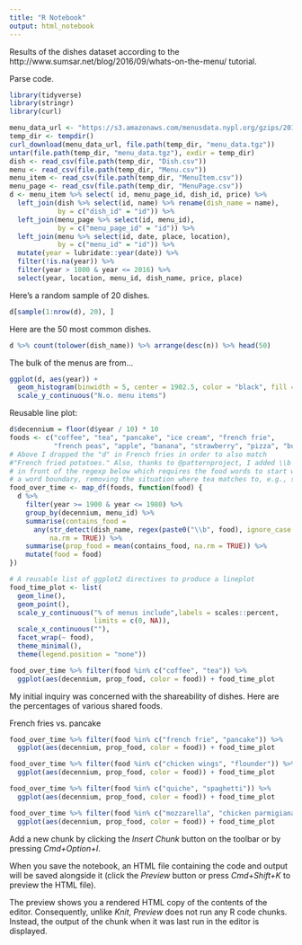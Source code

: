 ```yaml
---
title: "R Notebook"
output: html_notebook
---
```


Results of the dishes dataset according to the http://www.sumsar.net/blog/2016/09/whats-on-the-menu/ tutorial.

Parse code.

```r
library(tidyverse)
library(stringr)
library(curl)

menu_data_url <- "https://s3.amazonaws.com/menusdata.nypl.org/gzips/2018_04_01_07_00_29_data.tgz"
temp_dir <- tempdir()
curl_download(menu_data_url, file.path(temp_dir, "menu_data.tgz"))
untar(file.path(temp_dir, "menu_data.tgz"), exdir = temp_dir)
dish <- read_csv(file.path(temp_dir, "Dish.csv"))
menu <- read_csv(file.path(temp_dir, "Menu.csv"))
menu_item <- read_csv(file.path(temp_dir, "MenuItem.csv"))
menu_page <- read_csv(file.path(temp_dir, "MenuPage.csv"))
d <- menu_item %>% select( id, menu_page_id, dish_id, price) %>%
  left_join(dish %>% select(id, name) %>% rename(dish_name = name),
            by = c("dish_id" = "id")) %>%
  left_join(menu_page %>% select(id, menu_id),
            by = c("menu_page_id" = "id")) %>%
  left_join(menu %>% select(id, date, place, location),
            by = c("menu_id" = "id")) %>%
  mutate(year = lubridate::year(date)) %>%
  filter(!is.na(year)) %>%
  filter(year > 1800 & year <= 2016) %>%
  select(year, location, menu_id, dish_name, price, place)
```

Here's a random sample of 20 dishes.

```r
d[sample(1:nrow(d), 20), ]
```

Here are the 50 most common dishes.

```r
d %>% count(tolower(dish_name)) %>% arrange(desc(n)) %>% head(50)
```

The bulk of the menus are from...

```r
ggplot(d, aes(year)) +
  geom_histogram(binwidth = 5, center = 1902.5, color = "black", fill = "lightblue") +
  scale_y_continuous("N.o. menu items")
```

Reusable line plot:

```r
d$decennium = floor(d$year / 10) * 10
foods <- c("coffee", "tea", "pancake", "ice cream", "french frie",
           "french peas", "apple", "banana", "strawberry", "pizza", "buffalo wings", "chicken wings", "mozzarella", "spaghetti", "chicken parmigiana", "flounder", "quiche")
# Above I dropped the "d" in French fries in order to also match 
#"French fried potatoes." Also, thanks to @patternproject, I added \\b 
# in front of the regexp below which requires the food words to start with
# a word boundary, removing the situation where tea matches to, e.g., steak.
food_over_time <- map_df(foods, function(food) {
  d %>%
    filter(year >= 1900 & year <= 1980) %>%
    group_by(decennium, menu_id) %>%
    summarise(contains_food =
      any(str_detect(dish_name, regex(paste0("\\b", food), ignore_case = TRUE)),
          na.rm = TRUE)) %>%
    summarise(prop_food = mean(contains_food, na.rm = TRUE)) %>%
    mutate(food = food)
})
```

```r
# A reusable list of ggplot2 directives to produce a lineplot
food_time_plot <- list(
  geom_line(),
  geom_point(),
  scale_y_continuous("% of menus include",labels = scales::percent,
                     limits = c(0, NA)),
  scale_x_continuous(""),
  facet_wrap(~ food),
  theme_minimal(),
  theme(legend.position = "none"))

food_over_time %>% filter(food %in% c("coffee", "tea")) %>%
  ggplot(aes(decennium, prop_food, color = food)) + food_time_plot
```

My initial inquiry was concerned with the shareability of dishes. Here are the percentages of various shared foods.

French fries vs. pancake

```r

food_over_time %>% filter(food %in% c("french frie", "pancake")) %>%
  ggplot(aes(decennium, prop_food, color = food)) + food_time_plot
```
```r

food_over_time %>% filter(food %in% c("chicken wings", "flounder")) %>%
  ggplot(aes(decennium, prop_food, color = food)) + food_time_plot
```
```r

food_over_time %>% filter(food %in% c("quiche", "spaghetti")) %>%
  ggplot(aes(decennium, prop_food, color = food)) + food_time_plot
```
```r

food_over_time %>% filter(food %in% c("mozzarella", "chicken parmigiana")) %>%
  ggplot(aes(decennium, prop_food, color = food)) + food_time_plot
```


Add a new chunk by clicking the *Insert Chunk* button on the toolbar or by pressing *Cmd+Option+I*.

When you save the notebook, an HTML file containing the code and output will be saved alongside it (click the *Preview* button or press *Cmd+Shift+K* to preview the HTML file). 

The preview shows you a rendered HTML copy of the contents of the editor. Consequently, unlike *Knit*, *Preview* does not run any R code chunks. Instead, the output of the chunk when it was last run in the editor is displayed.

